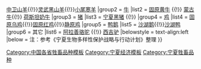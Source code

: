 {{Navbox
|name = 宁夏回族自治区家畜家禽品种
|title = 宁夏回族自治区家畜家禽品种
|image =
|above =
|group1 = [[羊]]
|list1 = [[滩羊]] {{!}}[[中卫山羊]]{{!}}[[灵武黑山羊]]{{!}}[[小尾寒羊]]
|group2 = [[牛]]
|list2 = [[固原黄牛]] {{!}} [[蒙古牛]]{{!}} [[荷斯坦奶牛]]
|group3 = [[猪]]
|list3 = [[宁夏黑猪]] {{!}} 
|group4 = [[鸡]]
|list4 = [[固原乌鸡]]{{!}}[[固原红鸡]]{{!}}[[静原鸡]]
|group5 = [[鸭]][[鹅]]
|list5 = [[沙湖鹅]]{{!}}[[沙湖鸭]]
|group6 = 其它
|list6 = [[阿拉善骆驼]] {{!}} [[西吉驴]]
|belowstyle = text-align:left
|below =
注：参考《宁夏生物多样性保护战略与行动计划》整理
}}
<noinclude>
[[Category:中国各省牲畜品种模板]]
[[Category:宁夏经济模板]]
[[Category:宁夏牲畜品种]]
</noinclude>